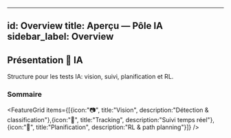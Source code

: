 
---
id: Overview
title: Aperçu — Pôle IA
sidebar_label: Overview
---

## Présentation <span className="badge-sticker badge-it">🧠 IA</span>

<InfoCard type="info" title="Ce que vous trouverez ici" icon="📚">
Structure pour les tests IA: vision, suivi, planification et RL.
</InfoCard>

### Sommaire
<Table headers={["Section", "Description"]}
  data={[["Test 1", "Vision et Classification"],["Test 2", "Suivi d'Objets"],["Test 3", "Planification et RL"]]} />

<FeatureGrid items={[{icon:"📷", title:"Vision", description:"Détection & classification"},{icon:"🎯", title:"Tracking", description:"Suivi temps réel"},{icon:"🧭", title:"Planification", description:"RL & path planning"}]} />


